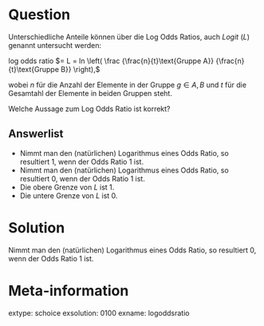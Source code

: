 

Question
========
Unterschiedliche Anteile können über die Log Odds Ratios, auch *Logit* (*L*) genannt untersucht werden:


log odds ratio $= L = ln \left( \frac {\frac{n}{t}\text{Gruppe A}} {\frac{n}{t}\text{Gruppe B}} \right),$

wobei *n* für die Anzahl der Elemente in der Gruppe $g \in {A, B}$ und *t* für die Gesamtahl der Elemente in beiden Gruppen steht.

Welche Aussage zum Log Odds Ratio ist korrekt?



Answerlist
----------
* Nimmt man den (natürlichen) Logarithmus eines Odds Ratio, so resultiert 1, wenn der Odds Ratio 1 ist.
* Nimmt man den (natürlichen) Logarithmus eines Odds Ratio, so resultiert 0, wenn der Odds Ratio 1 ist.
* Die obere Grenze von *L* ist 1.
* Die untere Grenze von *L* ist 0.


Solution
========

Nimmt man den (natürlichen) Logarithmus eines Odds Ratio, so resultiert 0, wenn der Odds Ratio 1 ist.

Meta-information
================
extype: schoice
exsolution:  0100
exname: logoddsratio 

